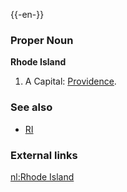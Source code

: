 {{wikipedia}}
{{-en-}}

===Proper Noun===
'''Rhode Island'''
#A {{USstate}}  Capital: [[Providence]].
===See also===
*[[RI]]
===External links===
{{pedialite}}

[[nl:Rhode Island]]
